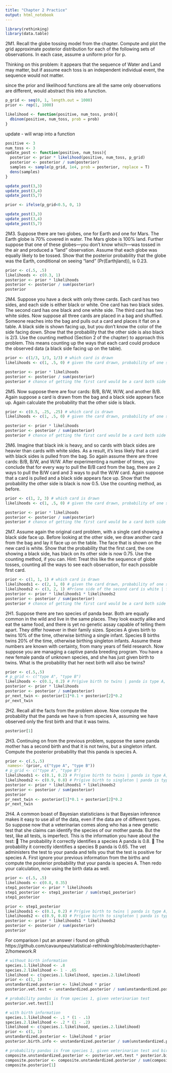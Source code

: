 ```yaml
---
title: "Chapter 2 Practice"
output: html_notebook
---
```




```r
library(rethinking)
library(data.table)
```
2M1. Recall the globe tossing model from the chapter. Compute and plot the grid approximate
posterior distribution for each of the following sets of observations. In each case, assume a uniform
prior for p.

Thinking on this problem: it appears that the sequence of Water and Land may matter, but if assume each toss is an independent individual event, the sequence would not matter.

since the prior and likelihood functions are all the same only observations are different, would abstract this into a function.
```r
p_grid <- seq(0, 1, length.out = 1000)
prior <- rep(1, 1000)

likelihood <- function(positive, num_toss, prob){
  dbinom(positive, num_toss, prob = prob)
}

```
update - will wrap into a function
```r
positive <- 3
num_toss <- 3
update_post <- function(positive, num_toss){
  posterior <- prior * likelihood(positive, num_toss, p_grid)
  posterior <- posterior / sum(posterior)
  samples <- sample(p_grid, 1e4, prob = posterior, replace = T)
  dens(samples)
}

```
```r
update_post(3,3)
update_post(3,4)
update_post(5,7)

```
```r
prior <- ifelse(p_grid<0.5, 0, 1)
```

```r
update_post(3,3)
update_post(3,4)
update_post(5,7)
```
2M3. Suppose there are two globes, one for Earth and one for Mars. The Earth globe is 70% covered
in water. The Mars globe is 100% land. Further suppose that one of these globes—you don’t know
which—was tossed in the air and produced a “land” observation. Assume that each globe was equally
likely to be tossed. Show that the posterior probability that the globe was the Earth, conditional on
seeing “land” (Pr(Earthjland)), is 0.23.

```r
prior <- c(.5, .5)
likelihoods <- c(0.3, 1)
posterior <- prior * likelihoods
posterior <- posterior / sum(posterior)
posterior
```
2M4. Suppose you have a deck with only three cards. Each card has two sides, and each side is either
black or white. One card has two black sides. The second card has one black and one white side. The
third card has two white sides. Now suppose all three cards are placed in a bag and shuffled. Someone
reaches into the bag and pulls out a card and places it flat on a table. A black side is shown facing up,
but you don’t know the color of the side facing down. Show that the probability that the other side is
also black is 2/3. Use the counting method (Section 2 of the chapter) to approach this problem. This
means counting up the ways that each card could produce the observed data (a black side facing up
on the table).
```r

prior <- c(1/3, 1/3, 1/3) # which card is drawn
likelihoods <- c(1, .5, 0) # given the card drawn, probability of one side of it is black, initially I put c(1,1,0), when I haven't thought thru the question is really about Pr(first card is drawn | one side of the drawn card is black)

posterior <- prior * likelihoods
posterior <- posterior / sum(posterior)
posterior # chance of getting the first card would be a card both side is black
```
2M5. Now suppose there are four cards: B/B, B/W, W/W, and another B/B. Again suppose a card is
drawn from the bag and a black side appears face up. Again calculate the probability that the other
side is black.

```r

prior <- c(0.5, .25, .25) # which card is drawn
likelihoods <- c(1, .5, 0) # given the card drawn, probability of one side of it is black, initially I put c(1,1,0), when I haven't thought thru the question is really about Pr(first card is drawn | one side of the drawn card is black)

posterior <- prior * likelihoods
posterior <- posterior / sum(posterior)
posterior # chance of getting the first card would be a card both side is black
```
2M6. Imagine that black ink is heavy, and so cards with black sides are heavier than cards with white
sides. As a result, it’s less likely that a card with black sides is pulled from the bag. So again assume
there are three cards: B/B, B/W, and W/W. After experimenting a number of times, you conclude that
for every way to pull the B/B card from the bag, there are 2 ways to pull the B/W card and 3 ways to
pull the W/W card. Again suppose that a card is pulled and a black side appears face up. Show that
the probability the other side is black is now 0.5. Use the counting method, as before.
```r

prior <- c(1, 2, 3) # which card is drawn
likelihoods <- c(1, .5, 0) # given the card drawn, probability of one side of it is black, initially I put c(1,1,0), when I haven't thought thru the question is really about Pr(first card is drawn | one side of the drawn card is black)

posterior <- prior * likelihoods
posterior <- posterior / sum(posterior)
posterior # chance of getting the first card would be a card both side is black
```

2M7. Assume again the original card problem, with a single card showing a black side face up. Before
looking at the other side, we draw another card from the bag and lay it face up on the table. The face
that is shown on the new card is white. Show that the probability that the first card, the one showing
a black side, has black on its other side is now 0.75. Use the counting method, if you can. Hint: Treat
this like the sequence of globe tosses, counting all the ways to see each observation, for each possible
first card.
```r
prior <- c(1, 1, 1) # which card is drawn
likelihoods1 <- c(2, 1, 0) # given the card drawn, probability of one side of it is black, initially I put c(1,1,0), when I haven't thought thru the question is really about Pr(first card is drawn | one side of the drawn card is black)
likelihoods2 <- c(3, 2, 1) #Pr(one side of the second card is white | first card is B/B, B/W, W/W)
posterior <- prior * likelihoods1 * likelihoods2
posterior <- posterior / sum(posterior)
posterior # chance of getting the first card would be a card both side is black
```
2H1. Suppose there are two species of panda bear. Both are equally common in the wild and live
in the same places. They look exactly alike and eat the same food, and there is yet no genetic assay
capable of telling them apart. They differ however in their family sizes. Species A gives birth to twins
10% of the time, otherwise birthing a single infant. Species B births twins 20% of the time, otherwise
birthing singleton infants. Assume these numbers are known with certainty, from many years of field
research.
Now suppose you are managing a captive panda breeding program. You have a new female panda
of unknown species, and she has just given birth to twins. What is the probability that her next birth
will also be twins?
```r
prior <- c(.5,.5)
# p_grid <- c("type A", "type B")
likelihoods <- c(0.1, 0.2) # Pr(give birth to twins | panda is type A, B)
posterior <- prior * likelihoods
posterior <- posterior / sum(posterior)
pr_next_twin <- posterior[1]*0.1 + posterior[2]*0.2
pr_next_twin
```
2H2. Recall all the facts from the problem above. Now compute the probability that the panda we
have is from species A, assuming we have observed only the first birth and that it was twins.
```r
posterior[1]
```
2H3. Continuing on from the previous problem, suppose the same panda mother has a second birth
and that it is not twins, but a singleton infant. Compute the posterior probability that this panda is
species A.
```r
prior <- c(.5,.5)
`names<-`(prior, c("type A", "type B"))
# p_grid <- c("type A", "type B")
likelihoods1 <- c(0.1, 0.2) # Pr(give birth to twins | panda is type A, B)
likelihoods2 <- c(0.9, 0.8) # Pr(give birth to singleton | panda is type A, B)
posterior <- prior * likelihoods1 * likelihoods2
posterior <- posterior / sum(posterior)
posterior
pr_next_twin <- posterior[1]*0.1 + posterior[2]*0.2
pr_next_twin

```
2H4. A common boast of Bayesian statisticians is that Bayesian inference makes it easy to use all of
the data, even if the data are of different types.
So suppose now that a veterinarian comes along who has a new genetic test that she claims can
identify the species of our mother panda. But the test, like all tests, is imperfect. This is the information
you have about the test:
 The probability it correctly identifies a species A panda is 0.8.
 The probability it correctly identifies a species B panda is 0.65.
The vet administers the test to your panda and tells you that the test is positive for species A. First
ignore your previous information from the births and compute the posterior probability that your
panda is species A. Then redo your calculation, now using the birth data as well.
```r
prior <- c(.5, .5)
likelihoods <- c(0.8, 0.35)
step1_posterior <- prior * likelihoods
step1_posterior <- step1_posterior / sum(step1_posterior)
step1_posterior
```

```r
prior <- step1_posterior
likelihoods1 <- c(0.1, 0.2) # Pr(give birth to twins | panda is type A, B)
likelihoods2 <- c(0.9, 0.8) # Pr(give birth to singleton | panda is type A, B)
posterior <- prior * likelihoods1 * likelihoods2
posterior <- posterior / sum(posterior)
posterior
```
For comparison I put an answer i found on github
https://github.com/cavaunpeu/statistical-rethinking/blob/master/chapter-2/homework.R

```r
# without birth information
species.1.likelihood <- .8
species.2.likelihood <- 1 - .65
likelihood <- c(species.1.likelihood, species.2.likelihood)
prior <- c(1, 1)
unstandardized.posterior <- likelihood * prior
posterior.vet.test <- unstandardized.posterior / sum(unstandardized.posterior)

# probability pandas is from species 1, given veterinarian test
posterior.vet.test[1]

# with birth information
species.1.likelihood <- .1 * (1 - .1)
species.2.likelihood <- .2 * (1 - .2)
likelihood <- c(species.1.likelihood, species.2.likelihood)
prior <- c(1, 1)
unstandardized.posterior <- likelihood * prior
posterior.birth.info <- unstandardized.posterior / sum(unstandardized.posterior)

# probability pandas is from species 1, given veterinarian test and birth information
composite.unstandardized.posterior <- posterior.vet.test * posterior.birth.info
composite.posterior <- composite.unstandardized.posterior / sum(composite.unstandardized.posterior)
composite.posterior[1]
```


